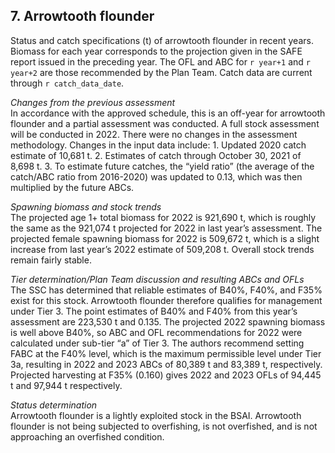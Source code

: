 ## 7. Arrowtooth flounder

Status and catch specifications (t) of arrowtooth flounder in recent years. 
Biomass for each year corresponds to the projection given in the SAFE report issued in the preceding year. The OFL and ABC for `r year+1` and `r year+2` are those recommended by the Plan Team. 
Catch data are current through `r catch_data_date`.

*Changes from the previous assessment*  
In accordance with the approved schedule, this is an off-year for arrowtooth flounder and a partial
assessment was conducted. A full stock assessment will be conducted in 2022. There were no changes in
the assessment methodology. Changes in the input data include:
1. Updated 2020 catch estimate of 10,681 t.
2. Estimates of catch through October 30, 2021 of 8,698 t.
3. To estimate future catches, the “yield ratio” (the average of the catch/ABC ratio from 2016-2020)
was updated to 0.13, which was then multiplied by the future ABCs.

*Spawning biomass and stock trends*  
The projected age 1+ total biomass for 2022 is 921,690 t, which is roughly the same as the 921,074 t
projected for 2022 in last year’s assessment. The projected female spawning biomass for 2022 is 509,672
t, which is a slight increase from last year’s 2022 estimate of 509,208 t. Overall stock trends remain fairly
stable.

*Tier determination/Plan Team discussion and resulting ABCs and OFLs*  
The SSC has determined that reliable estimates of B40%, F40%, and F35% exist for this stock. Arrowtooth
flounder therefore qualifies for management under Tier 3. The point estimates of B40% and F40% from this
year’s assessment are 223,530 t and 0.135. The projected 2022 spawning biomass is well above B40%, so
ABC and OFL recommendations for 2022 were calculated under sub-tier “a” of Tier 3. The authors
recommend setting FABC at the F40% level, which is the maximum permissible level under Tier 3a, resulting
in 2022 and 2023 ABCs of 80,389 t and 83,389 t, respectively. Projected harvesting at F35% (0.160) gives
2022 and 2023 OFLs of 94,445 t and 97,944 t respectively. 

*Status determination*  
Arrowtooth flounder is a lightly exploited stock in the BSAI. Arrowtooth flounder is not being subjected
to overfishing, is not overfished, and is not approaching an overfished condition.



